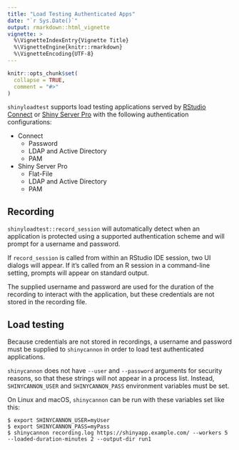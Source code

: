 ```yaml
---
title: "Load Testing Authenticated Apps"
date: "`r Sys.Date()`"
output: rmarkdown::html_vignette
vignette: >
  %\VignetteIndexEntry{Vignette Title}
  %\VignetteEngine{knitr::rmarkdown}
  %\VignetteEncoding{UTF-8}
---
```


```r
knitr::opts_chunk$set(
  collapse = TRUE,
  comment = "#>"
)
```

`shinyloadtest` supports load testing applications served by [RStudio Connect](https://www.rstudio.com/products/connect/) or [Shiny Server Pro](https://www.rstudio.com/products/connect/) with the following authentication configurations:

* Connect
    * Password
    * LDAP and Active Directory
    * PAM
* Shiny Server Pro
    * Flat-File
    * LDAP and Active Directory
    * PAM

## Recording

`shinyloadtest::record_session` will automatically detect when an application is protected using a supported authentication scheme and will prompt for a username and password.

If `record_session` is called from within an RStudio IDE session, two UI dialogs will appear. If it's called from an R session in a command-line setting, prompts will appear on standard output.

The supplied username and password are used for the duration of the recording to interact with the application, but these credentials are not stored in the recording file.

## Load testing

Because credentials are not stored in recordings, a username and password must be supplied to `shinycannon` in order to load test authenticated applications.

`shinycannon` does not have `--user` and `--password` arguments for security reasons, so that these strings will not appear in a process list. Instead, `SHINYCANNON_USER` and `SHINYCANNON_PASS` environment variables must be set.

On Linux and macOS, `shinycannon` can be run with these variables set like this:

```
$ export SHINYCANNON_USER=myUser
$ export SHINYCANNON_PASS=myPass
$ shinycannon recording.log https://shinyapp.example.com/ --workers 5 --loaded-duration-minutes 2 --output-dir run1
```
